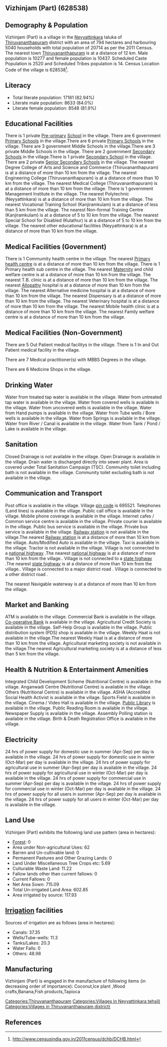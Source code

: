 {{Infobox settlement
| name=Vizhinjam (Part)
| native_name=
| native_name_lang=
| other_name=
| nickname=
| settlement_type=Village
| image_skyline=
| image_alt=
| image_caption=
| pushpin_map=India Kerala
| pushpin_label_position=right
| pushpin_map_alt=
| pushpin_map_caption=Location in Kerala, India
| latd=
| latm=
| lats=
| latNS=
| longd=
| longm=
| longs=
| longEW=
| coordinates_display=inline,title
| subdivision_type=Country
| subdivision_name={{flag|India}}
| subdivision_type1=[[States and territories of India|State]]
| subdivision_name1=Kerala 
| subdivision_type2=[[List of districts of India|District]]
| subdivision_name2=Thiruvananthapuram
| subdivision_type3=Tahsil
| subdivision_name3=Neyyattinkara
| website=
| established_title=<!-- Established -->
| established_date=
| founder=
| named_for=
| government_type=
| governing_body=
| unit_pref=Metric=
| area_footnotes=
| area_rank=
| area_total_km2=7.94
| elevation_footnotes=
| elevation_m=
| population_total=20714
| population_as_of=2011
| population_rank=
| population_density_km2=2608
| population_demonym=
| population_footnotes=
| demographics_type1=Languages
| demographics1_title1=Official
| demographics1_info1=[[Malayalam language|Malayalam]]
| timezone1=[[Indian Standard Time|IST]]
| utc_offset1==+5:30
| postal_code_type=[[Postal Index Number|PIN]]
| postal_code=695521
| area_code_type=Telephone code
| area_code=
| registration_plate=
| blank1_name_sec1=Nearest city
| blank1_info_sec1=[[Thiruvananthapuram]]
| blank2_name_sec1=[[Human sex ratio|Sex ratio]]
| blank2_info_sec1=1015 [[male|♂]]/[[female|♀]]
| blank3_name_sec1=Literacy
| blank3_info_sec1=82.94%
| blank1_name_sec2=[[2011 Census of India|2011 census]] code
| blank1_info_sec2=628538
| footnotes=
}}

== Vizhinjam (Part) (628538) ==

== Demography & Population ==

Vizhinjam (Part) is a village in the [[Neyyattinkara]] taluka of [[Thiruvananthapuram]] district with an area of 794 hectares and harbouring 5040 households with total population of 20714 as per the 2011 Census. The nearest town [[Thiruvananthapuram]] is at a distance of 12 km. Male population is 10277 and female population is 10437. Scheduled Caste Population is 2520 and Scheduled Tribes population is 14. Census Location Code of the village is 628538<ref>http://www.censusindia.gov.in/2011census/dchb/DCHB.html</ref>.


== Literacy ==  
* Total literate population: 17181 (82.94%)
* Literate male population: 8633 (84.0%)
* Literate female population: 8548 (81.9%)


== Educational Facilities ==  
There is 1 private [[Pre-primary]] [[School]] in the village.
There are 6 government [[Primary School]]s in the village.There are 6 private [[Primary School]]s in the village.
There are 3 government Middle Schools in the village.There are 3 private Middle Schools in the village.
There are 2 government [[Secondary School]]s in the village.There is 1 private [[Secondary School]] in the village.
There are 2 private [[Senior Secondary School]]s in the village.
The nearest Degree College of Arts and Science and Commerce (Thiruvananthapuram) is at a distance of more than 10 km from the village.
The nearest Engineering College (Thiruvananthapuram) is at a distance of more than 10 km from the village.
The nearest Medical College (Thiruvananthapuram) is at a distance of more than 10 km from the village.
There is 1 government Management Institute in the village.
The nearest Polytechnic (Neyyattinkara) is at a distance of more than 10 km from the village.
The nearest Vocational Training School (Kanjiramkulam) is at a distance of less than 5 km from the village.
The nearest Non-formal Training Centre (Kanjiramkulam) is at a distance of 5 to 10 km from the village.
The nearest Special School for Disabled (Kulathur) is at a distance of 5 to 10 km from the village.
The nearest other educational facilities (Neyyattinkara) is at a distance of more than 10 km from the village.


== Medical Facilities (Government) ==
There is 1 Commumity health centre in the village.
The nearest [[Primary health centre]] is at a distance of more than 10 km from the village.
There is 1 Primary health sub centre in the village.
The nearest [[Maternity]] and child welfare centre is at a distance of more than 10 km from the village.
The nearest T.B. clinic is at a distance of more than 10 km from the village.
The nearest [[Allopathy]] hospital is at a distance of more than 10 km from the village.
The nearest Alternative medicine hospital is at a distance of more than 10 km from the village.
The nearest Dispensary is at a distance of more than 10 km from the village.
The nearest Veterinary hospital is at a distance of more than 10 km from the village.
The nearest Mobile health clinic is at a distance of more than 10 km from the village.
The nearest Family welfare centre is at a distance of more than 10 km from the village.


== Medical Facilities (Non-Government) ==
There are 5 Out Patient medical facilitys in the village.
There is 1 In and Out Patient medical facility in the village.

There are 7 Medical practitioner(s) with MBBS Degrees in the village.



There are 6 Medicine Shops in the village.



== Drinking Water ==
Water from treated tap water is available in the village.
Water from untreated tap water is available in the village.
Water from covered wells is available in the village.
Water from uncovered wells is available in the village.
Water from Hand pumps is available in the village.
Water from Tube wells / Bore wells is available in the village.
Water from Springs is available in the village.
Water from River / Canal is available in the village.
Water from Tank / Pond / Lake is available in the village.


== Sanitation ==
Closed Drainage is not available in the village.
Open Drainage is available in the village.
Drain water is discharged directly into sewer plant.
Area is covered under Total Sanitation Campaign (TSC).
Community toilet including bath is not available in the village.
Community toilet excluding bath is not available in the village.


== Communication and Transport ==
Post office is available in the village.
Village [[pin code]] is 695521.
Telephones (Land lines) is available in the village.
Public call office is available in the village.
Mobile phone coverage is available in the village.
Internet cafes / Common service centre is available in the village.
Private courier is available in the village.
Public bus service is available in the village.
Private bus service is available in the village.
[[Railway station]] is not available in the village.The nearest [[Railway station]] is at a distance of more than 10 km from the village.
Auto/Modified Auto is available in the village.
Taxi is available in the village.
Tractor is not available in the village.
Village is not connected to a [[national highway]] .The nearest [[national highway]] is at a distance of more than 10 km from the village..
Village is not connected to a [[state highway]] .The nearest [[state highway]] is at a distance of more than 10 km from the village..
Village is connected to a major district road    .
Village is connected to a other district road  .



The nearest Navigable waterway is at a distance of more than 10 km from the village.



== Market and Banking ==
ATM is available in the village.
Commercial Bank is available in the village.
[[Co-operative Bank]] is available in the village.
Agricultural Credit Society is available in the village.
Self-Help Group is available in the village.
Public distribution system (PDS) shop is available in the village.
Weekly Haat is not available in the village.The nearest Weekly Haat is at a distance of more than 10 km from the village.
Agricultural marketing society is not available in the village.The nearest Agricultural marketing society is at a distance of less than 5 km from the village.


== Health & Nutrition & Entertainment Amenities ==
Integrated Child Development Scheme (Nutritional Centre) is available in the village.
Anganwadi Centre (Nutritional Centre) is available in the village.
Others (Nutritional Centre) is available in the village.
ASHA (Accredited Social Health Activist is available in the village.
Sports Field is available in the village.
Cinema / Video Hall is available in the village.
[[Public Library]] is available in the village.
Public Reading Room is available in the village.
Newspaper Supply is available in the village.
Assembly Polling station is available in the village.
Birth & Death Registration Office is available in the village.


== Electricity ==
24 hrs of power supply for domestic use in summer (Apr-Sep) per day is available in the village.
24 hrs of power supply for domestic use in winter (Oct-Mar) per day is available in the village.
24 hrs of power supply for agricultural use in summer (Apr-Sep) per day is available in the village.
24 hrs of power supply for agricultural use in winter (Oct-Mar) per day is available in the village.
24 hrs of power supply for commercial use in summer (Apr-Sep) per day is available in the village.
24 hrs of power supply for commercial use in winter (Oct-Mar) per day is available in the village.
24 hrs of power supply for all users in summer (Apr-Sep) per day is available in the village.
24 hrs of power supply for all users in winter (Oct-Mar) per day is available in the village.


== Land Use ==
Vizhinjam (Part) exhibits the following land use pattern (area in hectares):
* [[Forest]]: 0
* Area under Non-agricultural Uses: 62
* Barren and Un-cultivable land: 0
* Permanent Pastures and Other Grazing Lands: 0
* Land Under Miscellaneous Tree Crops etc: 5.69
* Culturable Waste Land: 11.22
* Fallow lands other than current fallows: 0
* Current Fallows: 0
* Net Area Sown: 715.09
* Total Un-irrigated Land Area: 602.85
* Area irrigated by source: 117.93


== [[Irrigation]] facilities ==
Sources of irrigation are as follows (area in hectares):
* Canals: 37.35
* Wells/Tube-wells: 11.3
* Tanks/Lakes: 20.3
* Water Falls: 0
* Others: 48.98


== Manufacturing ==
Vizhinjam (Part) is engaged in the manufacture of following items (in decreasing order of importance): Coconut,Ice plant  ,Wood crafts,Banana,Fish products,Tapioca


[[Categories:Thiruvananthapuram]]
[[Categories:Villages in Neyyattinkara tehsil)]]
[[Categories:Villages in Thiruvananthapuram district)]]


== References ==
{{Reflist}}


